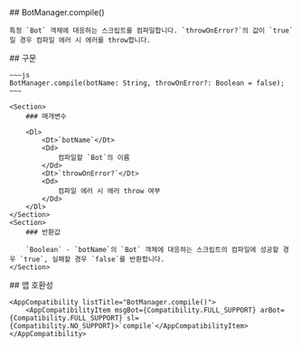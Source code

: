 
<Section>
    ## BotManager.compile()

    특정 `Bot` 객체에 대응하는 스크립트를 컴파일합니다. `throwOnError?`의 값이 `true`일 경우 컴파일 에러 시 에러를 throw합니다.
</Section>
<Section>
    ## 구문

    ~~~js
    BotManager.compile(botName: String, throwOnError?: Boolean = false);
    ~~~

    <Section>
        ### 매개변수

        <Dl>
            <Dt>`botName`</Dt>
            <Dd>
                컴파일할 `Bot`의 이름
            </Dd>
            <Dt>`throwOnError?`</Dt>
            <Dd>
                컴파일 에러 시 에러 throw 여부
            </Dd>
        </Dl>
    </Section>
    <Section>
        ### 반환값

        `Boolean` - `botName`의 `Bot` 객체에 대응하는 스크립트의 컴파일에 성공할 경우 `true`, 실패할 경우 `false`를 반환합니다.
    </Section>
</Section>
<Section>
    ## 앱 호환성

    <AppCompatibility listTitle="BotManager.compile()">
        <AppCompatibilityItem msgBot={Compatibility.FULL_SUPPORT} arBot={Compatibility.FULL_SUPPORT} sl={Compatibility.NO_SUPPORT}>`compile`</AppCompatibilityItem>
    </AppCompatibility>
</Section>